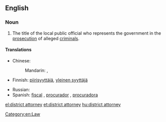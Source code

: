 ==English==
{{wikipedia}}

===Noun===
{{en-noun|head=[[district]] [[attorney]]}}

# The title of the local public official who represents the government in the [[prosecution]] of alleged [[criminal]]s.

====Translations====
{{trans-top|title}}
* Chinese:
*: Mandarin: {{t|zh|地方檢察官|sc=Hani}}, {{t|zh|地方检察官|tr=dìfāng jiǎncháguān|sc=Hani}}
* Finnish: [[piirisyyttäjä]], [[yleinen syyttäjä]]
{{trans-mid}}
* Russian: {{t+|ru|прокурор|m|tr=prokurór}}
* Spanish: [[fiscal]] {{m|f}}, [[procurador]] {{m}}, [[procuradora]] {{f}}
{{trans-bottom}}

[[Category:en:Law]]

[[el:district attorney]]
[[et:district attorney]]
[[hu:district attorney]]